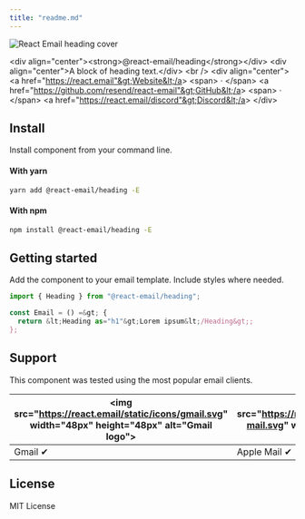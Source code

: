 ```yaml
---
title: "readme.md"
---
```


![React Email heading cover](https://react.email/static/covers/heading.png)

&lt;div align="center"&gt;&lt;strong&gt;@react-email/heading&lt;/strong&gt;&lt;/div&gt;
&lt;div align="center"&gt;A block of heading text.&lt;/div&gt;
&lt;br /&gt;
&lt;div align="center"&gt;
&lt;a href="https://react.email"&gt;Website&lt;/a&gt; 
&lt;span&gt; · &lt;/span&gt;
&lt;a href="https://github.com/resend/react-email"&gt;GitHub&lt;/a&gt; 
&lt;span&gt; · &lt;/span&gt;
&lt;a href="https://react.email/discord"&gt;Discord&lt;/a&gt;
&lt;/div&gt;

## Install

Install component from your command line.

#### With yarn

```sh
yarn add @react-email/heading -E
```

#### With npm

```sh
npm install @react-email/heading -E
```

## Getting started

Add the component to your email template. Include styles where needed.

```jsx
import { Heading } from "@react-email/heading";

const Email = () =&gt; {
  return &lt;Heading as="h1"&gt;Lorem ipsum&lt;/Heading&gt;;
};
```

## Support

This component was tested using the most popular email clients.

| &lt;img src="https://react.email/static/icons/gmail.svg" width="48px" height="48px" alt="Gmail logo"&gt; | &lt;img src="https://react.email/static/icons/apple-mail.svg" width="48px" height="48px" alt="Apple Mail"&gt; | &lt;img src="https://react.email/static/icons/outlook.svg" width="48px" height="48px" alt="Outlook logo"&gt; | &lt;img src="https://react.email/static/icons/yahoo-mail.svg" width="48px" height="48px" alt="Yahoo! Mail logo"&gt; | &lt;img src="https://react.email/static/icons/hey.svg" width="48px" height="48px" alt="HEY logo"&gt; | &lt;img src="https://react.email/static/icons/superhuman.svg" width="48px" height="48px" alt="Superhuman logo"&gt; |
| -------------------------------------------------------------------------------------------------- | ------------------------------------------------------------------------------------------------------- | ------------------------------------------------------------------------------------------------------ | ------------------------------------------------------------------------------------------------------------- | ---------------------------------------------------------------------------------------------- | ------------------------------------------------------------------------------------------------------------ |
| Gmail ✔                                                                                           | Apple Mail ✔                                                                                           | Outlook ✔                                                                                             | Yahoo! Mail ✔                                                                                                | HEY ✔                                                                                         | Superhuman ✔                                                                                                |

## License

MIT License
